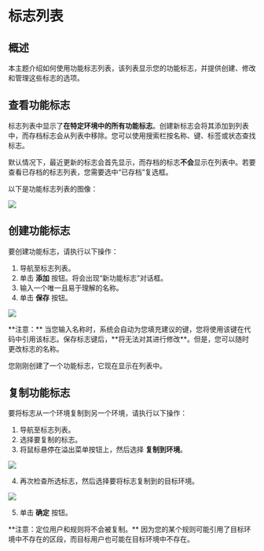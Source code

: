 
# 标志列表

## 概述

本主题介绍如何使用功能标志列表，该列表显示您的功能标志，并提供创建、修改和管理这些标志的选项。

## 查看功能标志

标志列表中显示了**在特定环境中的所有功能标志**。创建新标志会将其添加到列表中，而存档标志会从列表中移除。您可以使用搜索栏按名称、键、标签或状态查找标志。

默认情况下，最近更新的标志会首先显示，而存档的标志**不会**显示在列表中。若要查看已存档的标志列表，您需要选中“已存档”复选框。

以下是功能标志列表的图像：&#x20;

![](../../feature-flags/assets/organizing-flags/the-flags-list/001.webp)

## 创建功能标志

要创建功能标志，请执行以下操作：

1. 导航至标志列表。
2. 单击 **添加** 按钮。将会出现“新功能标志”对话框。
3. 输入一个唯一且易于理解的名称。
4. 单击 **保存** 按钮。

![](../../feature-flags/assets/organizing-flags/the-flags-list/002.webp)

<Callout type="info">
**注意：** 当您输入名称时，系统会自动为您填充建议的键，您将使用该键在代码中引用该标志。保存标志键后，**将无法对其进行修改**。但是，您可以随时更改标志的名称。
</Callout>

您刚刚创建了一个功能标志，它现在显示在列表中。

## 复制功能标志

要将标志从一个环境复制到另一个环境，请执行以下操作：

1. 导航至标志列表。
2. 选择要复制的标志。
3. 将鼠标悬停在溢出菜单按钮上，然后选择 **复制到环境**。

![](../../feature-flags/assets/organizing-flags/the-flags-list/003.webp)

4. 再次检查所选标志，然后选择要将标志复制到的目标环境。

![](../../feature-flags/assets/organizing-flags/the-flags-list/004.webp)

5. 单击 **确定** 按钮。

<Callout type="warning">
**注意：定位用户和规则将不会被复制。** 因为您的某个规则可能引用了目标环境中不存在的区段，而目标用户也可能在目标环境中不存在。
</Callout>